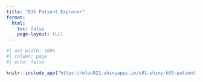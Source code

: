 ```yaml
---
title: "B35 Patient Explorer"
format:
  html:
    toc: false
    page-layout: full
---
```


```r
#| out-width: 100%
#| column: page
#| echo: false

knitr::include_app("https://mluu921.shinyapps.io/u01-shiny-b35-patient-explorer/", height = '800px')
```
